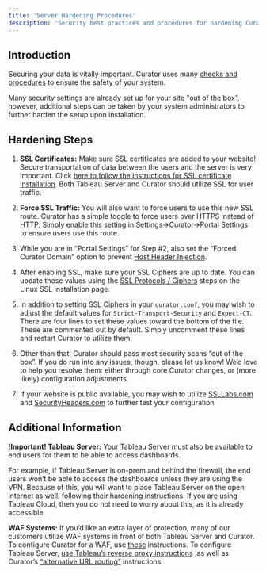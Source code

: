 ---
title: 'Server Hardening Procedures'
description: 'Security best practices and procedures for hardening Curator server installations to protect your data and infrastructure.'
---

## Introduction

Securing your data is vitally important. Curator uses many
[checks and procedures](https://curator.interworks.com/data-and-security)
to ensure the safety of your system.

Many security settings are already set up for your site "out of the box", however, additional steps can be
taken by your system administrators to further harden the setup upon installation.

## Hardening Steps

1. **SSL Certificates:** Make sure SSL certificates are added to your website! Secure transportation of data
between the users and the server is very important. Click
[here to follow the instructions for SSL certificate installation](https://curator.interworks.com/page/kb/setupssl/linux-ssl/1150).
Both Tableau Server and Curator should utilize SSL for user traffic.

2. **Force SSL Traffic:** You will also want to force users to use this new SSL route. Curator has a simple
toggle to force users over HTTPS instead of HTTP. Simply enable this setting in
[Settings->Curator->Portal Settings](https://curator.interworks.com/page/kb/setupssl/force-ssl/1084) \
to ensure users use this route.

3. While you are in “Portal Settings” for Step #2, also set the “Forced Curator Domain” option to prevent
[Host Header Injection](https://owasp.org/www-project-web-security-testing-guide/latest/4-Web_Application_Security_Testing/07-Input_Validation_Testing/17-Testing_for_Host_Header_Injection).

4. After enabling SSL, make sure your SSL Ciphers are up to date. You can update these values using the
[SSL Protocols / Ciphers](https://curator.interworks.com/page/kb/setup/ssl/linux-ssl/1150)
steps on the Linux SSL installation page.

5. In addition to setting SSL Ciphers in your `curator.conf`, you may wish to adjust the default values for
`Strict-Transport-Security` and `Expect-CT`. There are four lines to set these values toward the bottom of
the file. These are commented out by default. Simply uncomment these lines and restart Curator to utilize them.

6. Other than that, Curator should pass most security scans “out of the box”. If you do run into any issues,
though, please let us know! We’d love to help you resolve them: either through core Curator changes, or (more
likely) configuration adjustments.

7. If your website is public available, you may wish to utilize
[SSLLabs.com](https://www.ssllabs.com/ssltest/analyze.html)
and [SecurityHeaders.com](https://securityheaders.com/) to further test your configuration.

## Additional Information

**!Important! Tableau Server:** Your Tableau Server must also be available to end users for them to be able to access
dashboards.

For example, if Tableau Server is on-prem and behind the firewall, the end users won’t be able to access the
dashboards unless they are using the VPN. Because of this, you will want to place Tableau Server on the open
internet as well, following [their hardening instructions](https://help.tableau.com/current/server/en-gb/security_harden.htm).
If you are using Tableau Cloud, then you do not need to worry about this, as it is already accessible.

**WAF Systems:** If you’d like an extra layer of protection, many of our customers utilize WAF systems in
front of both Tableau Server and Curator. To configure Curator for a WAF, use
[these](https://curator.interworks.com/page/kb/setupproxy-configuration/reverse-proxy/1206)
instructions. To configure Tableau Server,
[use Tableau’s reverse proxy instructions](https://help.tableau.com/current/server/en-us/proxy.htm#configure-the-reverse-proxy-server)
,as well as Curator’s
[“alternative URL routing”](https://curator.interworks.com/page/kb/creating-integrations/tableau-connection/alternative-url-routing/1208)
instructions.
